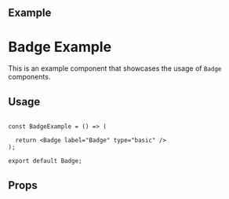 
<Meta of={Badge} title="Badge" />

## Example

<Canvas of={Badge.BadgeExample} />

# Badge Example

This is an example component that showcases the usage of `Badge` components.

## Usage

```tsx

const BadgeExample = () => (

  return <Badge label="Badge" type="basic" />
);

export default Badge;
```

## Props

<Controls of={Badge.BadgeExample} />

